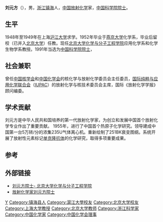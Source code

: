 {{Infobox_Person
| name = 刘元方
| image= 
| Sex =男
| birth_date= {{birth date and age|1931|2|7}}
| birth_place= 
| death_date= 
| death_place= 
| nationality ={{PRC}}
| residence =
| party =
| religion =
| spouse = 
| relatives = 
| education= 
| past = 
{{Infobox_People_CAS
|学部=化学部
|专业=放射化学
|当选年=1991年
}}
| work =
| awards=
}}
'''刘元方'''（{{bd|1931年|2月7日|catIdx=L刘}}），男，[[浙江|浙江]][[镇海县|镇海]]人，[[中华人民共和国|中国]][[放射化学|放射化学]]家，[[中国科学院院士|中国科学院院士]]。

== 生平 ==
1948年至1949年在上海[[沪江大学|沪江大学]]求学。1952年毕业于[[燕京大学|燕京大学]]化学系，毕业后留校（已并入[[北京大学|北京大学]]）任教。现任[[北京大学化学与分子工程学院|北京大学化学与分子工程学院]]应用化学系和化学生物学系教授。1991年当选为[[中国科学院院士|中国科学院院士]]，

== 社会兼职 ==
曾任[[中国核学会|中国核学会]]和[[中國化學會_(中華人民共和國)|中国化学会]]的核化学与放射化学委员会主任委员，[[国际纯粹与应用化学联合会|国际纯粹与应用化学联合会]]（[[IUPAC|IUPAC]]）的放射化学与核技术委员会主席，国际《放射化学学报》顾问编委。

== 学术贡献 ==
刘元方是中华人民共和国培养的第一代放射化学家，为创立和发展中国首个放射化学专业作出了重要贡献。 1955年，进行了中国首个热原子化学研究。领导建成中国第一台5万转/分的浓集235U气体离心机。重新绘制了251BK衰变图纲。系统开展了放射性元素标记[[单克隆抗体|单克隆抗体]]的化学研究，取得多项重要成果。

== 参考 ==
{{reflist}}

== 外部链接 ==
* [https://web.archive.org/web/20070706045554/http://www.chem.pku.edu.cn/showpage.asp?pageid=28 刘元方院士- 北京大学化学与分子工程学院]
* [http://www.zhxww.net/zhnews401/zh2/zh02/20040922091959.htm 放射化学家刘元方院士] {{Wayback|url=http://www.zhxww.net/zhnews401/zh2/zh02/20040922091959.htm |date=20160304061557 }}

{{中国科学院化学部院士}}
{{中国化学会第二十二届理事会}}

{{Authority control}}
{{DEFAULTSORT:Liu yuanfang}}
[[Category:刘姓|Y]]
[[Category:镇海县人|Category:镇海县人]]
[[Category:滬江大學校友|Category:滬江大學校友]]
[[Category:北京大学校友|Category:北京大学校友]]
[[Category:上海大学教授|Category:上海大学教授]]
[[Category:北京大学教师|Category:北京大学教师]]
[[Category:浙江科学家|Category:浙江科学家]]
[[Category:中国化学家|Category:中国化学家]]
[[Category:中国化学会理事|Category:中国化学会理事]]